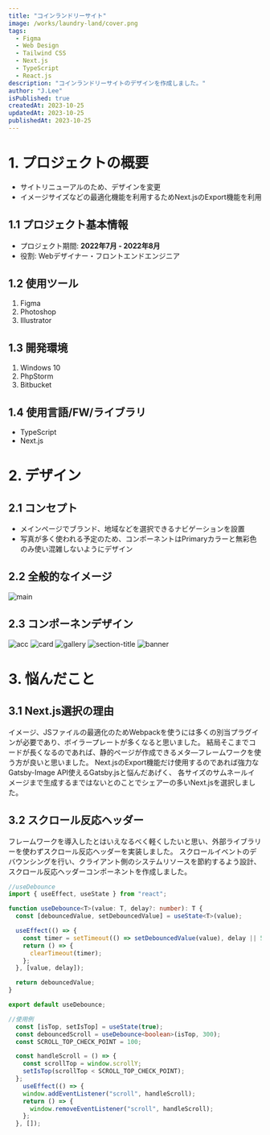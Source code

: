 ```yaml
---
title: "コインランドリーサイト"
image: /works/laundry-land/cover.png
tags:
  - Figma
  - Web Design
  - Tailwind CSS
  - Next.js
  - TypeScript
  - React.js
description: "コインランドリーサイトのデザインを作成しました。"
author: "J.Lee"
isPublished: true
createdAt: 2023-10-25
updatedAt: 2023-10-25
publishedAt: 2023-10-25
---
```



# 1. プロジェクトの概要
- サイトリニューアルのため、デザインを変更
- イメージサイズなどの最適化機能を利用するためNext.jsのExport機能を利用

## 1.1 プロジェクト基本情報
- プロジェクト期間: **2022年7月 - 2022年8月**
- 役割: Webデザイナー・フロントエンドエンジニア

## 1.2 使用ツール
1. Figma
2. Photoshop
3. Illustrator

## 1.3 開発環境
1. Windows 10
2. PhpStorm
3. Bitbucket

## 1.4 使用言語/FW/ライブラリ
- TypeScript
- Next.js

# 2. デザイン
## 2.1 コンセプト
- メインページでブランド、地域などを選択できるナビゲーションを設置
- 写真が多く使われる予定のため、コンポーネントはPrimaryカラーと無彩色のみ使い混雑しないようにデザイン


## 2.2 全般的なイメージ
![main](/works/laundry-land/main.png "全般的なイメージ")

## 2.3 コンポーネンデザイン
![acc](/works/laundry-land/acc.png "アクセサリー")
![card](/works/laundry-land/card.png "カードコンポーネント")
![gallery](/works/laundry-land/gallery.png "ギャラリー")
![section-title](/works/laundry-land/section-title.png "セクションタイトル")
![banner](/works/laundry-land/banner.png "バナー")

# 3. 悩んだこと
## 3.1 Next.js選択の理由
イメージ、JSファイルの最適化のためWebpackを使うには多くの別当プラグインが必要であり、ボイラープレートが多くなると思いました。
結局そこまでコードが長くなるのであれば、静的ページが作成できるメタ―フレームワークを使う方が良いと思いました。
Next.jsのExport機能だけ使用するのであれば強力なGatsby-Image API使えるGatsby.jsと悩んだあげく、
各サイズのサムネールイメージまで生成するまではないとのことでシェアーの多いNext.jsを選択しました。
## 3.2 スクロール反応ヘッダー
フレームワークを導入したとはいえなるべく軽くしたいと思い、外部ライブラリーを使わずスクロール反応ヘッダーを実装しました。
スクロールイベントのデバウンシングを行い、クライアント側のシステムリソースを節約するよう設計、スクロール反応ヘッダーコンポーネントを作成しました。
```typescript
//useDebounce
import { useEffect, useState } from "react";

function useDebounce<T>(value: T, delay?: number): T {
  const [debouncedValue, setDebouncedValue] = useState<T>(value);

  useEffect(() => {
    const timer = setTimeout(() => setDebouncedValue(value), delay || 500);
    return () => {
      clearTimeout(timer);
    };
  }, [value, delay]);

  return debouncedValue;
}

export default useDebounce;

```
```typescript
//使用例
  const [isTop, setIsTop] = useState(true);
  const debouncedScroll = useDebounce<boolean>(isTop, 300);
  const SCROLL_TOP_CHECK_POINT = 100;

  const handleScroll = () => {
    const scrollTop = window.scrollY;
    setIsTop(scrollTop < SCROLL_TOP_CHECK_POINT);
  };
    useEffect(() => {
    window.addEventListener("scroll", handleScroll);
    return () => {
      window.removeEventListener("scroll", handleScroll);
    };
  }, []);

```